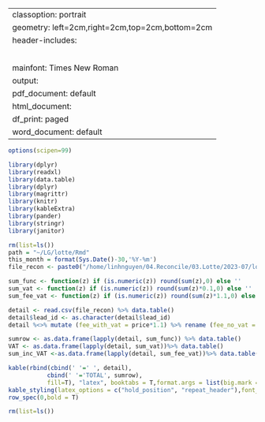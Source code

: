 
---
classoption: portrait
geometry: left=2cm,right=2cm,top=2cm,bottom=2cm
header-includes: \usepackage{vntex} 
                 \usepackage{fancyhdr} 
                 \usepackage{longtable} 
                 \pagestyle{fancy}
                 \fancyhead[L]{LEAD GENERATION DETAIL REPORT 07/2023 AVAY}
                 \fancyhead[R]{Số Lotte-Leadgen-2023-07}
mainfont: Times New Roman
output:
  pdf_document: default
  html_document:
    df_print: paged
  word_document: default
---
  
```r
options(scipen=99)

library(dplyr)
library(readxl)
library(data.table)
library(dplyr)
library(magrittr)
library(knitr)
library(kableExtra)
library(pander)
library(stringr)
library(janitor)

rm(list=ls())
path = "~/LG/lotte/Rmd"
this_month = format(Sys.Date()-30,'%Y-%m') 
file_recon <- paste0("/home/linhnguyen/04.Reconcile/03.Lotte/2023-07/lotte_avay_vt_disbursed_2023-07.csv")

sum_func <- function(z) if (is.numeric(z)) round(sum(z),0) else ''
sum_vat <- function(z) if (is.numeric(z)) round(sum(z)*0.1,0) else ''
sum_fee_vat <- function(z) if (is.numeric(z)) round(sum(z)*1.1,0) else ''

detail <- read.csv(file_recon) %>% data.table()
detail$lead_id <- as.character(detail$lead_id)
detail %<>% mutate (fee_with_vat = price*1.1) %>% rename (fee_no_vat = price)

```

```r

sumrow <- as.data.frame(lapply(detail, sum_func)) %>% data.table()
VAT <- as.data.frame(lapply(detail, sum_vat))%>% data.table()
sum_inc_VAT <-as.data.frame(lapply(detail, sum_fee_vat))%>% data.table()

kable(rbind(cbind(' '=' ', detail),
           cbind(' '='TOTAL', sumrow),
           fill=T), "latex", booktabs = T,format.args = list(big.mark = ","),align='l',longtable = TRUE,row.names = TRUE) %>% 
kable_styling(latex_options = c("hold_position", "repeat_header"),font_size = 8, full_width =F,row_label_position = "c") %>% 
row_spec(0,bold = T)
```

```r
rm(list=ls())
```
